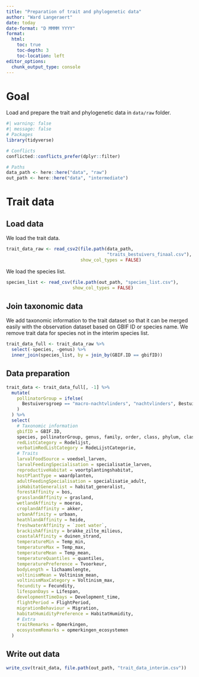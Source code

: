 ```yaml
---
title: "Preparation of trait and phylogenetic data"
author: "Ward Langeraert"
date: today
date-format: "D MMMM YYYY"
format:
  html:
    toc: true
    toc-depth: 3
    toc-location: left
editor_options: 
  chunk_output_type: console
---
```


# Goal

Load and prepare the trait and phylogenetic data in `data/raw` folder.

```r
#| warning: false
#| message: false
# Packages
library(tidyverse)

# Conflicts
conflicted::conflicts_prefer(dplyr::filter)

# Paths
data_path <- here::here("data", "raw")
out_path <- here::here("data", "intermediate")
```

# Trait data
## Load data

We load the trait data.

```r
trait_data_raw <- read_csv2(file.path(data_path,
                                      "traits_bestuivers_finaal.csv"),
                            show_col_types = FALSE)
```

We load the species list.

```r
species_list <- read_csv(file.path(out_path, "species_list.csv"),
                         show_col_types = FALSE)
```

## Join taxonomic data

We add taxonomic information to the trait dataset so that it can be merged easily with the observation dataset based on GBIF ID or species name.
We remove trait data for species not in the interim species list.

```r
trait_data_full <- trait_data_raw %>%
  select(-species, -genus) %>%
  inner_join(species_list, by = join_by(GBIF.ID == gbifID))
```

## Data preparation

```r
trait_data <- trait_data_full[, -1] %>%
  mutate(
    pollinatorGroup = ifelse(
      Bestuiversgroep == "macro-nachtvlinders", "nachtvlinders", Bestuiversgroep
    )
  ) %>%
  select(
    # Taxonomic information
    gbifID = GBIF.ID,
    species, pollinatorGroup, genus, family, order, class, phylum, class,
    redListCategory = Rodelijst,
    verbatimRedListCategory = RodeLijstCategorie,
    # Traits
    larvalFoodSource = voedsel_larven,
    larvalFeedingSpecialisation = specialisatie_larven,
    reproductiveHabitat = voortplantingshabitat,
    hostPlantType = waardplanten,
    adultFeedingSpecialisation = specialisatie_adult,
    isHabitatGeneralist = habitat_generalist,
    forestAffinity = bos,
    grasslandAffinity = grasland,
    wetlandAffinity = moeras,
    croplandAffinity = akker,
    urbanAffinity = urbaan,
    heathlandAffinity = heide,
    freshwaterAffinity = `zoet water`,
    brackishAffinity = brakke_zilte_milieus,
    coastalAffinity = duinen_strand,
    temperatureMin = Temp_min,
    temperatureMax = Temp_max,
    temperatureMean = Temp_mean,
    temperatureQuantiles = quantiles,
    temperaturePreference = Tvoorkeur,
    bodyLength = lichaamslengte,
    voltinismMean = Voltinism_mean,
    voltinismMaxCategory = Voltinism_max,
    fecundity = Fecundity,
    lifespanDays = Lifespan,
    developmentTimeDays = Development_time,
    flightPeriod = FlightPeriod,
    migrationBehaviour = Migration,
    habitatHumidityPreference = HabitatHumidity,
    # Extra
    traitRemarks = Opmerkingen,
    ecosystemRemarks = opmerkingen_ecosystemen
  )
```

## Write out data

```r
write_csv(trait_data, file.path(out_path, "trait_data_interim.csv"))
```
